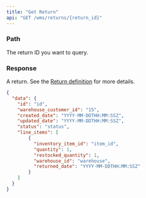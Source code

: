 ```yaml
---
title: "Get Return"
api: "GET /wms/returns/{return_id}"
---
```


<Snippet file="headers.mdx" />

### Path
<ParamField query="return_id" type="string" optional>
The return ID you want to query.
</ParamField>

### Response

<ResponseField name="data" type="return">

A return. See the [Return definition](/wms-api/returns/info) for more details.

<Snippet file="return.mdx" />

</ResponseField>

<ResponseExample>

```json Response
{
  "data": {
    "id": "id",
    "warehouse_customer_id": "15",
    "created_date": "YYYY-MM-DDTHH:MM:SSZ",
    "updated_date": "YYYY-MM-DDTHH:MM:SSZ",
    "status": "status",
    "line_items": [
        {
          "inventory_item_id": "item_id",
          "quantity": 1,
          "restocked_quantity": 1,
          "warehouse_id": "warehouse",
          "returned_date": "YYYY-MM-DDTHH:MM:SSZ"
        }
    ]
  }
}
```

</ResponseExample>
